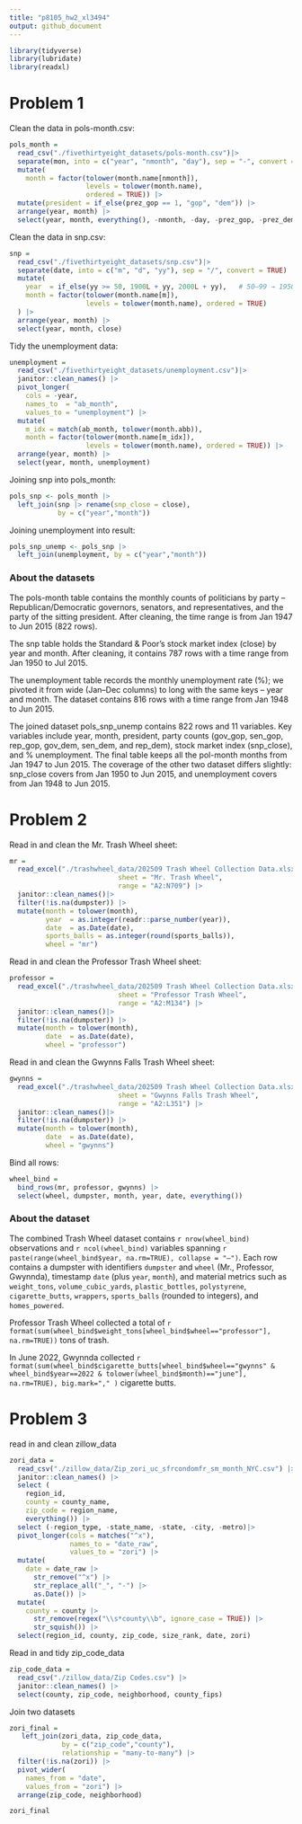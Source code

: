 ```yaml
---
title: "p8105_hw2_xl3494"
output: github_document
---
```


```r
library(tidyverse)
library(lubridate)
library(readxl)
```

# Problem 1

Clean the data in pols-month.csv:

```r
pols_month =
  read_csv("./fivethirtyeight_datasets/pols-month.csv")|>
  separate(mon, into = c("year", "nmonth", "day"), sep = "-", convert = TRUE) |>
  mutate(
    month = factor(tolower(month.name[nmonth]),
                   levels = tolower(month.name),
                   ordered = TRUE)) |>
  mutate(president = if_else(prez_gop == 1, "gop", "dem")) |>
  arrange(year, month) |>
  select(year, month, everything(), -nmonth, -day, -prez_gop, -prez_dem)
```

Clean the data in snp.csv:

```r
snp =
  read_csv("./fivethirtyeight_datasets/snp.csv")|>
  separate(date, into = c("m", "d", "yy"), sep = "/", convert = TRUE) |>
  mutate(
    year  = if_else(yy >= 50, 1900L + yy, 2000L + yy),   # 50–99 → 1950–1999；00–49 → 2000–2049
    month = factor(tolower(month.name[m]),
                   levels = tolower(month.name), ordered = TRUE)
  ) |>
  arrange(year, month) |>
  select(year, month, close)
```

Tidy the unemployment data:

```r
unemployment =
  read_csv("./fivethirtyeight_datasets/unemployment.csv")|>
  janitor::clean_names() |>
  pivot_longer(
    cols = -year,
    names_to  = "ab_month",
    values_to = "unemployment") |>
  mutate(
    m_idx = match(ab_month, tolower(month.abb)),             
    month = factor(tolower(month.name[m_idx]),
                   levels = tolower(month.name), ordered = TRUE)) |>
  arrange(year, month) |>
  select(year, month, unemployment)
```

Joining snp into pols_month:

```r
pols_snp <- pols_month |>
  left_join(snp |> rename(snp_close = close),
            by = c("year","month"))
```

Joining unemployment into result:

```r
pols_snp_unemp <- pols_snp |>
  left_join(unemployment, by = c("year","month"))
```

### About the datasets
The pols-month table contains the monthly counts of politicians by party -- Republican/Democratic governors, senators, and representatives, and the party of the sitting president. After cleaning, the time range is from Jan 1947 to Jun 2015 (822 rows).

The snp table holds the Standard & Poor’s stock market index (close) by year and month. After cleaning, it contains 787 rows with a time range from Jan 1950 to Jul 2015.

The unemployment table records the monthly unemployment rate (%); we pivoted it from wide (Jan–Dec columns) to long with the same keys -- year and month. The dataset contains 816 rows with a time range from Jan 1948 to Jun 2015.

The joined dataset pols_snp_unemp contains 822 rows and 11 variables. Key variables include year, month, president, party counts (gov_gop, sen_gop, rep_gop, gov_dem, sen_dem, and rep_dem), stock market index (snp_close), and % unemployment. The final table keeps all the pol-month months from Jan 1947 to Jun 2015. The coverage of the other two dataset differs slightly: snp_close covers from Jan 1950 to Jun 2015, and unemployment covers from Jan 1948 to Jun 2015.

# Problem 2

Read in and clean the Mr. Trash Wheel sheet:

```r
mr = 
  read_excel("./trashwheel_data/202509 Trash Wheel Collection Data.xlsx",
                           sheet = "Mr. Trash Wheel",
                           range = "A2:N709") |>
  janitor::clean_names()|>
  filter(!is.na(dumpster)) |>
  mutate(month = tolower(month),
         year  = as.integer(readr::parse_number(year)),
         date  = as.Date(date),
         sports_balls = as.integer(round(sports_balls)),
         wheel = "mr")
```

Read in and clean the Professor Trash Wheel sheet:

```r
professor = 
  read_excel("./trashwheel_data/202509 Trash Wheel Collection Data.xlsx",
                           sheet = "Professor Trash Wheel",
                           range = "A2:M134") |>
  janitor::clean_names()|>
  filter(!is.na(dumpster)) |>
  mutate(month = tolower(month),
         date  = as.Date(date),
         wheel = "professor")
```

Read in and clean the Gwynns Falls Trash Wheel sheet:

```r
gwynns = 
  read_excel("./trashwheel_data/202509 Trash Wheel Collection Data.xlsx",
                           sheet = "Gwynns Falls Trash Wheel",
                           range = "A2:L351") |>
  janitor::clean_names()|>
  filter(!is.na(dumpster)) |>
  mutate(month = tolower(month),
         date  = as.Date(date),
         wheel = "gwynns")
```

Bind all rows:

```r
wheel_bind = 
  bind_rows(mr, professor, gwynns) |>
  select(wheel, dumpster, month, year, date, everything())
```

### About the dataset
The combined Trash Wheel dataset contains `r nrow(wheel_bind)` observations and `r ncol(wheel_bind)` variables spanning `r paste(range(wheel_bind$year, na.rm=TRUE), collapse = "–")`. Each row contains a dumpster with identifiers `dumpster` and `wheel` (Mr., Professor, Gwynnda), timestamp `date` (plus `year`, `month`), and material metrics such as `weight_tons`, `volume_cubic_yards`, `plastic_bottles`, `polystyrene`, `cigarette_butts`, `wrappers`, `sports_balls` (rounded to integers), and `homes_powered`. 

Professor Trash Wheel collected a total of `r format(sum(wheel_bind$weight_tons[wheel_bind$wheel=="professor"], na.rm=TRUE))` tons of trash. 

In June 2022, Gwynnda collected `r format(sum(wheel_bind$cigarette_butts[wheel_bind$wheel=="gwynns" & wheel_bind$year==2022 & tolower(wheel_bind$month)=="june"], na.rm=TRUE), big.mark="," )` cigarette butts.

# Problem 3

read in and clean zillow_data

```r
zori_data = 
  read_csv("./zillow_data/Zip_zori_uc_sfrcondomfr_sm_month_NYC.csv") |>
  janitor::clean_names() |>
  select (
    region_id,
    county = county_name,
    zip_code = region_name,
    everything()) |>
  select (-region_type, -state_name, -state, -city, -metro)|>
  pivot_longer(cols = matches("^x"),
               names_to = "date_raw",
               values_to = "zori") |>
  mutate(
    date = date_raw |>
      str_remove("^x") |>
      str_replace_all("_", "-") |>
      as.Date()) |>
  mutate(
    county = county |>
      str_remove(regex("\\s*county\\b", ignore_case = TRUE)) |>
      str_squish()) |>
  select(region_id, county, zip_code, size_rank, date, zori)
```

Read in and tidy zip_code_data

```r
zip_code_data = 
  read_csv("./zillow_data/Zip Codes.csv") |>
  janitor::clean_names() |>
  select(county, zip_code, neighborhood, county_fips)
```

Join two datasets

```r
zori_final = 
   left_join(zori_data, zip_code_data,
             by = c("zip_code","county"), 
             relationship = "many-to-many") |>
  filter(!is.na(zori)) |>
  pivot_wider(
    names_from = "date",
    values_from = "zori") |>
  arrange(zip_code, neighborhood)

zori_final
```
















